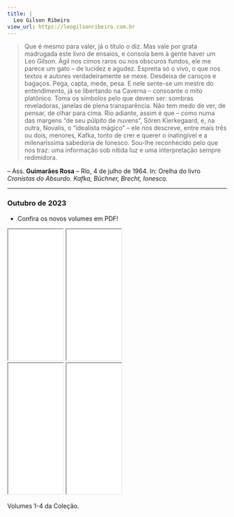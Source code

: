 ```yaml
---
title: |
  Leo Gilson Ribeiro
view_url: https://leogilsonribeiro.com.br
---
```


> Que é mesmo para valer, já o título o diz. Mas vale por grata madrugada este livro de ensaios, e consola bem à gente haver um Leo Gilson.
> Ágil nos cimos raros ou nos obscuros fundos, ele me parece um gato – de lucidez e agudez. Espreita só o vivo, o que nos textos e autores verdadeiramente se mexe. Desdeixa de caroços e bagaços. Pega, capta, mede, pesa.
> E nele sente-se um mestre do entendimento, já se libertando na Caverna – consoante o mito platônico. Toma os símbolos pelo que devem ser: sombras reveladoras, janelas de plena transparência. Não tem medo de ver, de pensar, de olhar para cima.
> Rio adiante, assim é que – como numa das margens “de seu púlpito de nuvens”, Sören Kierkegaard, e, na outra, Novalis, o “idealista mágico” – ele nos descreve, entre mais três ou dois, menores, Kafka, tonto de crer e querer o inatingível e a milenaríssima sabedoria de Ionesco.
> Sou-lhe reconhecido pelo que nos traz: uma informação sob nítida luz e uma interpretação sempre redimidora.

-- Ass. **Guimarães Rosa** – Rio, 4 de julho de 1964.
In: Orelha do livro *Cronistas do Absurdo. Kafka, Büchner, Brecht, Ionesco.*



---

### Outubro de 2023

- Confira os novos volumes em PDF!



::: {.content-visible when-format="html"}

::: {#fig-pdfvol1 .column-page-right}

:::: {#fig-pdfvol1a}
<iframe width="25%" height="300" src="/_pdf/Volume-1.pdf"></iframe>
<iframe width="25%" height="300" src="/_pdf/Volume-2.pdf"></iframe>
:::::

:::: {#fig-pdfvol3}
<iframe width="25%" height="300" src="/_pdf/Volume-3.pdf"></iframe>
<iframe width="25%" height="300" src="/_pdf/Volume-4.pdf"></iframe>
::::

Volumes 1-4 da Coleção.
:::::

:::
